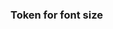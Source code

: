 
<Meta title="Design Tokens/Font size" />

### Token for font size

<DesignTokenDocBlock
  categoryName="SemanticFontSize"
  maxHeight={600}
  viewType="table"
  showValueColumn={false}
/>
